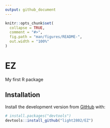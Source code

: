 ```yaml
---
output: github_document
---
```


<!-- README.md is generated from README.Rmd. Please edit that file -->

```r
knitr::opts_chunk$set(
  collapse = TRUE,
  comment = "#>",
  fig.path = "man/figures/README-",
  out.width = "100%"
)
```

# EZ

<!-- badges: start -->
<!-- badges: end -->

My first R package

## Installation


Install the development version from [GitHub](https://github.com/) with:

``` r
# install.packages("devtools")
devtools::install_github("light2802/EZ")
```